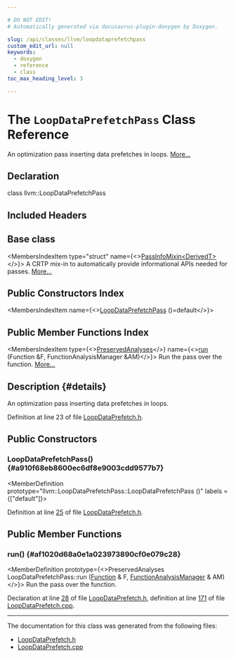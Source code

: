 ```yaml
---

# DO NOT EDIT!
# Automatically generated via docusaurus-plugin-doxygen by Doxygen.

slug: /api/classes/llvm/loopdataprefetchpass
custom_edit_url: null
keywords:
  - doxygen
  - reference
  - class
toc_max_heading_level: 3

---
```





# The `LoopDataPrefetchPass` Class Reference

<DoxygenPage pluginConfig={pluginConfig}>

An optimization pass inserting data prefetches in loops. <a href="#details">More...</a>

## Declaration

<CodeBlock>class llvm::LoopDataPrefetchPass</CodeBlock>

## Included Headers

<IncludesList>
<IncludesListItem
  filePath="llvm/Transforms/Scalar/LoopDataPrefetch.h"
  permalink="/docs/api/files/include/include/llvm/include/llvm/transforms/include/llvm/transforms/scalar/loopdataprefetch-h"
  isLocal="true" />
</IncludesList>

## Base class

<MembersIndex>

<MembersIndexItem
  type="struct"
  name={<><a href="/docs/api/structs/llvm/passinfomixin">PassInfoMixin&lt;DerivedT&gt;</a></>}>
A CRTP mix-in to automatically provide informational APIs needed for passes. <a href="/docs/api/structs/llvm/passinfomixin/#details">More...</a>
</MembersIndexItem>

</MembersIndex>

## Public Constructors Index

<MembersIndex>

<MembersIndexItem
  name={<><a href="#a910f68eb8600ec6df8e9003cdd9577b7">LoopDataPrefetchPass</a> ()=default</>}>
</MembersIndexItem>

</MembersIndex>

## Public Member Functions Index

<MembersIndex>

<MembersIndexItem
  type={<><a href="/docs/api/classes/llvm/preservedanalyses">PreservedAnalyses</a></>}
  name={<><a href="#af1020d68a0e1a023973890cf0e079c28">run</a> (Function &amp;F, FunctionAnalysisManager &amp;AM)</>}>
Run the pass over the function. <a href="#af1020d68a0e1a023973890cf0e079c28">More...</a>
</MembersIndexItem>

</MembersIndex>

## Description {#details}

An optimization pass inserting data prefetches in loops.

Definition at line 23 of file <a href="/docs/api/files/include/include/llvm/include/llvm/transforms/include/llvm/transforms/scalar/loopdataprefetch-h">LoopDataPrefetch.h</a>.

<SectionDefinition>

## Public Constructors

### LoopDataPrefetchPass() {#a910f68eb8600ec6df8e9003cdd9577b7}

<MemberDefinition
  prototype="llvm::LoopDataPrefetchPass::LoopDataPrefetchPass ()"
  labels = {["default"]}>

Definition at line <a href="/docs/api/files/include/include/llvm/include/llvm/transforms/include/llvm/transforms/scalar/loopdataprefetch-h/#l00025">25</a> of file <a href="/docs/api/files/include/include/llvm/include/llvm/transforms/include/llvm/transforms/scalar/loopdataprefetch-h">LoopDataPrefetch.h</a>.
</MemberDefinition>

</SectionDefinition>

<SectionDefinition>

## Public Member Functions

### run() {#af1020d68a0e1a023973890cf0e079c28}

<MemberDefinition
  prototype={<>PreservedAnalyses LoopDataPrefetchPass::run (<a href="/docs/api/classes/llvm/function">Function</a> &amp; F, <a href="/docs/api/namespaces/llvm/#adce09a5a0de0e3177eb00e932734af2f">FunctionAnalysisManager</a> &amp; AM)</>}>
Run the pass over the function.

Declaration at line <a href="/docs/api/files/include/include/llvm/include/llvm/transforms/include/llvm/transforms/scalar/loopdataprefetch-h/#l00028">28</a> of file <a href="/docs/api/files/include/include/llvm/include/llvm/transforms/include/llvm/transforms/scalar/loopdataprefetch-h">LoopDataPrefetch.h</a>, definition at line <a href="/docs/api/files/lib/lib/transforms/lib/transforms/scalar/loopdataprefetch-cpp/#l00171">171</a> of file <a href="/docs/api/files/lib/lib/transforms/lib/transforms/scalar/loopdataprefetch-cpp">LoopDataPrefetch.cpp</a>.
</MemberDefinition>

</SectionDefinition>

<hr/>

The documentation for this class was generated from the following files:

<ul>
<li><a href="/docs/api/files/include/include/llvm/include/llvm/transforms/include/llvm/transforms/scalar/loopdataprefetch-h">LoopDataPrefetch.h</a></li>
<li><a href="/docs/api/files/lib/lib/transforms/lib/transforms/scalar/loopdataprefetch-cpp">LoopDataPrefetch.cpp</a></li>
</ul>

</DoxygenPage>
